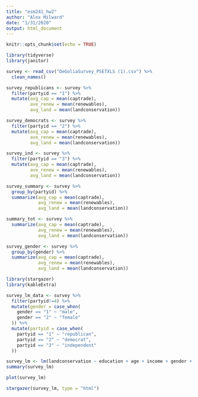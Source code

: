 ```yaml
---
title: "esm241_hw2"
author: "Alex Milward"
date: "1/31/2020"
output: html_document
---
```


```r
knitr::opts_chunk$set(echo = TRUE)
```

```r
library(tidyverse)
library(janitor)

survey <- read_csv("DeGoliaSurvey_PSETXLS (1).csv") %>% 
  clean_names()

survey_republicans <- survey %>% 
  filter(partyid == "1") %>% 
  mutate(avg_cap = mean(captrade),
         ave_renew = mean(renewables),
         avg_land = mean(landconservation))

survey_democrats <- survey %>% 
  filter(partyid == "2") %>% 
  mutate(avg_cap = mean(captrade),
         ave_renew = mean(renewables),
         avg_land = mean(landconservation))

survey_ind <- survey %>% 
  filter(partyid == "3") %>% 
  mutate(avg_cap = mean(captrade),
         ave_renew = mean(renewables),
         avg_land = mean(landconservation))

survey_summary <- survey %>% 
  group_by(partyid) %>% 
  summarize(avg_cap = mean(captrade),
            avg_renew = mean(renewables),
            avg_land = mean(landconservation))

summary_tot <- survey %>% 
  summarize(avg_cap = mean(captrade),
            avg_renew = mean(renewables),
            avg_land = mean(landconservation))

survey_gender <- survey %>% 
  group_by(gender) %>% 
  summarize(avg_cap = mean(captrade),
            avg_renew = mean(renewables),
            avg_land = mean(landconservation))

library(stargazer)
library(kableExtra)

survey_lm_data <- survey %>% 
  filter(partyid!=4) %>% 
  mutate(gender = case_when(
    gender == "1" ~ "male",
    gender == "2" ~ "female"
  )) %>% 
  mutate(partyid = case_when(
    partyid == "1" ~ "republican",
    partyid == "2" ~ "democrat",
    partyid == "3" ~ "independent"
  ))

survey_lm <- lm(landconservation ~ education + age + income + gender + partyid, data = survey_lm_data)
summary(survey_lm)

plot(survey_lm)

stargazer(survey_lm, type = "html")
```


